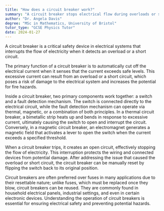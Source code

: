 ```yaml
---
title: "How does a circuit breaker work?"
summary: "A circuit breaker stops electrical flow during overloads or short circuits to prevent damage and ensure safety."
author: "Dr. Angela Davis"
degree: "MSc in Mathematics, University of Bristol"
tutor_type: "GCSE Physics Tutor"
date: 2024-01-27
---
```


A circuit breaker is a critical safety device in electrical systems that interrupts the flow of electricity when it detects an overload or a short circuit.

The primary function of a circuit breaker is to automatically cut off the electrical current when it senses that the current exceeds safe levels. This excessive current can result from an overload or a short circuit, which poses a risk of damage to the electrical system and increases the potential for fire hazards.

Inside a circuit breaker, two primary components work together: a switch and a fault detection mechanism. The switch is connected directly to the electrical circuit, while the fault detection mechanism can operate via thermal, magnetic, or a combination of both principles. In a thermal circuit breaker, a bimetallic strip heats up and bends in response to excessive current, ultimately causing the switch to open and interrupt the circuit. Conversely, in a magnetic circuit breaker, an electromagnet generates a magnetic field that activates a lever to open the switch when the current exceeds a specified threshold.

When a circuit breaker trips, it creates an open circuit, effectively stopping the flow of electricity. This interruption protects the wiring and connected devices from potential damage. After addressing the issue that caused the overload or short circuit, the circuit breaker can be manually reset by flipping the switch back to its original position.

Circuit breakers are often preferred over fuses in many applications due to their resettable nature; unlike fuses, which must be replaced once they blow, circuit breakers can be reused. They are commonly found in household electrical panels, industrial settings, and even in certain electronic devices. Understanding the operation of circuit breakers is essential for ensuring electrical safety and preventing potential hazards.
    
